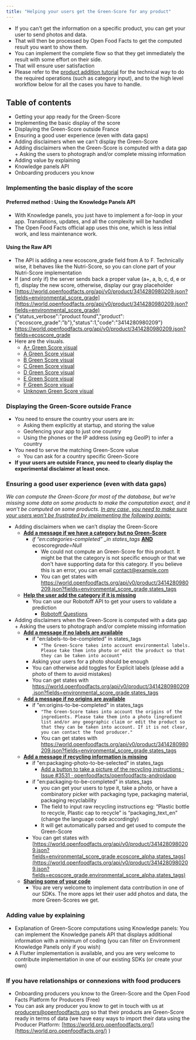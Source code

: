 ```yaml
---
title: "Helping your users get the Green-Score for any product"
---
```


- If you can't get the information on a specific product, you can get your user to send photos and data.
- That will then be processed by Open Food Facts to get the computed result you want to show them.
- You can implement the complete flow so that they get immediately the result with some effort on their side.
- That will ensure user satisfaction
- Please refer to the [product addition tutorial](./adding-missing-products.md) for the technical way to do the required operations (such as category input), and to the high level workflow below for all the cases you have to handle.

## Table of contents

- Getting your app ready for the Green-Score
- Implementing the basic display of the score
- Displaying the Green-Score outside France
- Ensuring a good user experience (even with data gaps)
- Adding disclaimers when we can't display the Green-Score
- Adding disclaimers when the Green-Score is computed with a data gap + Asking the users to photograph and/or complete missing information
- Adding value by explaining
- Knowledge panels API
- Onboarding producers you know

### Implementing the basic display of the score

#### Preferred method : Using the Knowledge Panels API

- With Knowledge panels, you just have to implement a for-loop in your app. Translations, updates, and all the complexity will be handled
- The Open Food Facts official app uses this one, which is less initial work, and less maintenance work.

#### Using the Raw API

- The API is adding a new ecoscore_grade field from A to F. Technically wise, it behaves like the Nutri-Score, so you can clone part of your Nutri-Score implementation
- If (and only if) the server sends back a proper value (a+, a, b, c, d, e or f), display the new score, otherwise, display our gray placeholder
- [https://world.openfoodfacts.org/api/v0/product/3414280980209.json?fields=environmental_score_grade](https://world.openfoodfacts.org/api/v0/product/3414280980209.json?fields=environmental_score_grade)
- {"status_verbose":"product found","product":{"ecoscore_grade":"b"},"status":1,"code":"3414280980209"}
- https://world.openfoodfacts.org/api/v0/product/3414280980209.json?fields=ecoscore_grade
- Here are the visuals.
  - [A+ Green Score visual](https://static.openfoodfacts.org/images/attributes/dist/green-score-a-plus.svg)
  - [A Green Score visual](https://static.openfoodfacts.org/images/attributes/dist/green-score-a.svg)
  - [B Green Score visual](https://static.openfoodfacts.org/images/attributes/dist/green-score-b.svg)
  - [C Green Score visual](https://static.openfoodfacts.org/images/attributes/dist/green-score-c.svg)
  - [D Green Score visual](https://static.openfoodfacts.org/images/attributes/dist/green-score-d.svg)
  - [E Green Score visual](https://static.openfoodfacts.org/images/attributes/dist/green-score-e.svg)
  - [F Green Score visual](https://static.openfoodfacts.org/images/attributes/dist/green-score-f.svg)
  - [Unknown Green Score visual](https://static.openfoodfacts.org/images/attributes/dist/green-score-unknown.svg)

### Displaying the Green-Score outside France

- You need to ensure the country your users are in:
  - Asking them explicitly at startup, and storing the value
  - Geofencing your app to just one country
  - Using the phones or the IP address (using eg GeoIP) to infer a country
- You need to serve the matching Green-Score value
  - You can ask for a country specific Green-Score
- **If your users are outside France, you need to clearly display the experimental disclaimer at least once.**

### Ensuring a good user experience (even with data gaps)

_We can compute the Green-Score for most of the database, but we’re missing some data on some products to make the computation exact, and it won’t be computed on some products. <span style="text-decoration:underline;">In any case, you need to make sure your users won’t be frustrated by implementing the following points:</span>_

- Adding disclaimers when we can’t display the Green-Score
  - **<span style="text-decoration:underline;">Add a message if we have a category but no Green-Score</span>**
    - _if “en:categories-completed” \_in states_tags_ **<span style="text-decoration:underline;">AND</span>** ecoscore*grade=Null*
      - We could not compute an Green-Score for this product. It might be that the category is not specific enough or that we don't have supporting data for this category. If you believe this is an error, you can email [contact@example.com](mailto:contact@example.com)
      - You can get states with [https://world.openfoodfacts.org/api/v0/product/3414280980209.json?fields=environmental_score_grade,states_tags ](https://world.openfoodfacts.org/api/v0/product/3414280980209.json?fields=environmental_score_grade,states_tags)
  - **<span style="text-decoration:underline;">Help the user add the category if it is missing</span>**
    - You can use our Robotoff API to get your users to validate a prediction
      - [Robotoff Questions](https://docs.google.com/document/d/1IoDy0toQrrqtWHvDYp2rEVw84Yq1J0x2pt-0RGTm7h0/edit)
- Adding disclaimers when the Green-Score is computed with a data gap + Asking the users to photograph and/or complete missing information
  - **<span style="text-decoration:underline;">Add a message if no labels are available</span>**
    - if "en:labels-to-be-completed" in states_tags
      - `"The Green-Score takes into account environmental labels. Please take them into photo or edit the product so that they can be taken into account"`
    - Asking your users for a photo should be enough
    - You can otherwise add toggles for Explicit labels (please add a photo of them to avoid mistakes)
    - You can get states with [https://world.openfoodfacts.org/api/v0/product/3414280980209.json?fields=environmental_score_grade,states_tags ](https://world.openfoodfacts.org/api/v0/product/3414280980209.json?fields=environmental_score_grade,states_tags)
  - **<span style="text-decoration:underline;">Add a message if no origins are available</span>**
    - if "en:origins-to-be-completed" in states_tags
      - `"The Green-Score takes into account the origins of the ingredients. Please take them into a photo (ingredient list and/or any geographic claim or edit the product so that they can be taken into account. If it is not clear, you can contact the food producer."`
      - You can get states with [https://world.openfoodfacts.org/api/v0/product/3414280980209.json?fields=environmental_score_grade,states_tags ](https://world.openfoodfacts.org/api/v0/product/3414280980209.json?fields=environmental_score_grade,states_tags)
  - **<span style="text-decoration:underline;">Add a message if recycling information is missing</span>**
    - if "en:packaging-photo-to-be-selected" in states_tags
      - [Add a button to take a picture of the recycling instructions · Issue #3531 · openfoodfacts/openfoodfacts-androidapp](https://github.com/openfoodfacts/openfoodfacts-androidapp/issues/3531)
    - if "en:packaging-to-be-completed" in states_tags
      - you can get your users to type it, take a photo, or have a combinatory picker with packaging type, packaging material, packaging recyclability
      - The field to input raw recycling instructions eg: “Plastic bottle to recycle, Plastic cap to recycle” is “packaging_text_en” (change the language code accordingly)
      - It will get automatically parsed and get used to compute the Green-Score
    - You can get states with [https://world.openfoodfacts.org/api/v0/product/3414280980209.json?fields=environmental_score_grade,ecoscore_alpha,states_tags](https://world.openfoodfacts.org/api/v0/product/3414280980209.json?fields=ecoscore_grade,environmental_score_alpha,states_tags)
  - **<span style="text-decoration:underline;">Sharing some of your code</span>**
    - You are very welcome to implement data contribution in one of our SDKs. The more apps let their user add photos and data, the more Green-Scores we get.

### Adding value by explaining

- Explanation of Green-Score computations using Knowledge panels: You can implement the Knowledge panels API that displays additional information with a minimum of coding (you can filter on Environment Knowledge Panels only if you wish)
- A Flutter implementation is available, and you are very welcome to contribute implementation in one of our existing SDKs (or create your own)

### If you have relationships or connexions with food producers

- Onboarding producers you know to the Green-Score and the Open Food Facts Platform for Producers (Free)
- You can ask any producer you know to get in touch with us at [producers@openfoodfacts.org](mailto:producers@openfoodfacts.org) so that their products are Green-Score ready in terms of data (we have easy ways to import their data using the Producer Platform: [https://world.pro.openfoodfacts.org/](https://world.pro.openfoodfacts.org/) )
